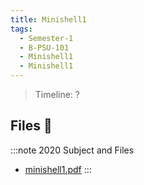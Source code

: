 ```yaml
---
title: Minishell1
tags:
  - Semester-1
  - B-PSU-101
  - Minishell1
  - Minishell1
---
```

> Timeline: ?


## Files 📂

:::note 2020 Subject and Files
- [minishell1.pdf](https://github.com/Studio-17/Epitech-Subjects/raw/main/Semester-1/B-PSU-101/Minishell1/Minishell1/minishell1.pdf)
:::
